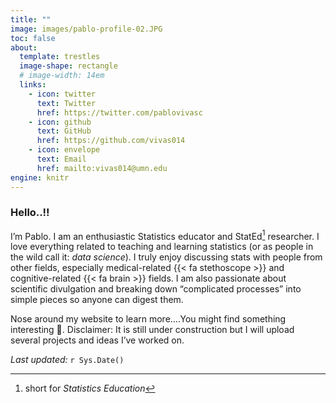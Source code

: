 ```yaml
---
title: ""
image: images/pablo-profile-02.JPG
toc: false
about: 
  template: trestles
  image-shape: rectangle
  # image-width: 14em
  links:
    - icon: twitter
      text: Twitter
      href: https://twitter.com/pablovivasc
    - icon: github
      text: GitHub
      href: https://github.com/vivas014
    - icon: envelope
      text: Email
      href: mailto:vivas014@umn.edu
engine: knitr
---
```


### Hello..!!

I'm Pablo. I am an enthusiastic Statistics educator and StatEd[^1] researcher. I love everything related to teaching and learning statistics (or as people in the wild call it: *data science*). I truly enjoy discussing stats with people from other fields, especially medical-related {{< fa stethoscope >}} and cognitive-related {{< fa brain >}} fields. I am also passionate about scientific divulgation and breaking down "complicated processes" into simple pieces so anyone can digest them. 

<!-- Anyway, I am working hard so I can foster good students, awesome researchers, and outstanding data-thinkers.  -->

<!-- I am very lucky to be surrounded, at this stage in my life, with people who bear my not-at-all-brilliant questions and are willing to discuss, virtually anything. These awesome people are, mostly, in the [Quantitative Methods in Education](https://edpsych.umn.edu/academics/quantitative-methods) program and the [Psychological foundations of education](https://edpsych.umn.edu/academics/foundations) program. -->

Nose around my website to learn more....You might find something interesting 🤔. Disclaimer: It is still under construction but I will upload several projects and ideas I've worked on.

*Last updated:* `r Sys.Date()` 

[^1]: short for *Statistics Education*